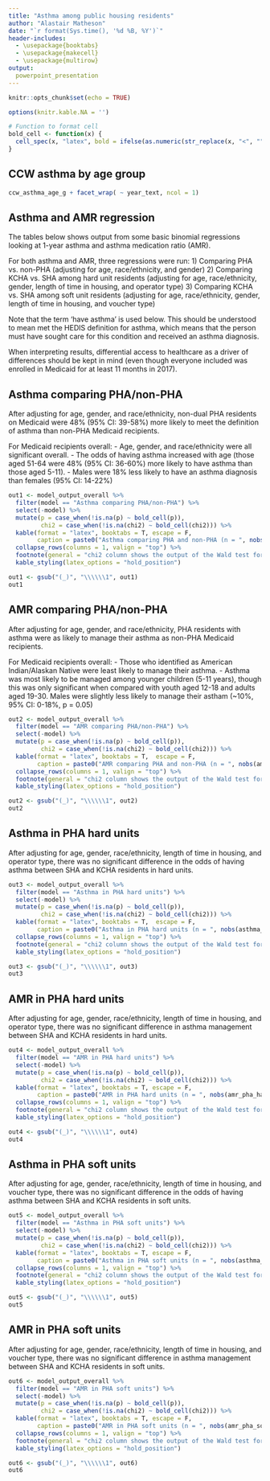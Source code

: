 ```yaml
---
title: "Asthma among public housing residents"
author: "Alastair Matheson"
date: "`r format(Sys.time(), '%d %B, %Y')`"
header-includes:
  - \usepackage{booktabs}
  - \usepackage{makecell}
  - \usepackage{multirow}
output: 
  powerpoint_presentation
---
```


```r
knitr::opts_chunk$set(echo = TRUE)

options(knitr.kable.NA = '')

# Function to format cell
bold_cell <- function(x) {
  cell_spec(x, "latex", bold = ifelse(as.numeric(str_replace(x, "<", "")) < 0.05, T, F))
}

```



## CCW asthma by age group
```r
ccw_asthma_age_g + facet_wrap( ~ year_text, ncol = 1)

```



## Asthma and AMR regression

The tables below shows output from some basic binomial regressions looking at 1-year asthma and asthma medication ratio (AMR).

For both asthma and AMR, three regressions were run:
1) Comparing PHA vs. non-PHA (adjusting for age, race/ethnicity, and gender)
2) Comparing KCHA vs. SHA among hard unit residents (adjusting for age, race/ethnicity, gender, length of time in housing, and operator type)
3) Comparing KCHA vs. SHA among soft unit residents (adjusting for age, race/ethnicity, gender, length of time in housing, and voucher type)

Note that the term 'have asthma' is used below. This should be understood to mean met the HEDIS definition for asthma, which means that 
the person must have sought care for this condition and received an asthma diagnosis.

When interpreting results, differential access to healthcare as a driver of differences should be kept in mind (even though everyone included 
was enrolled in Medicaid for at least 11 months in 2017).



## Asthma comparing PHA/non-PHA
After adjusting for age, gender, and race/ethnicity, non-dual PHA residents on Medicaid were 48% (95% CI: 39-58%) more likely 
to meet the definition of asthma than non-PHA Medicaid recipients.

For Medicaid recipients overall:
- Age, gender, and race/ethnicity were all significant overall.
- The odds of having asthma increased with age (those aged 51-64 were 48% (95% CI: 36-60%) more likely to have asthma than those aged 5-11).
- Males were 18% less likely to have an asthma diagnosis than females (95% CI: 14-22%)

```r
out1 <- model_output_overall %>% 
  filter(model == "Asthma comparing PHA/non-PHA") %>%
  select(-model) %>%
  mutate(p = case_when(!is.na(p) ~ bold_cell(p)),
         chi2 = case_when(!is.na(chi2) ~ bold_cell(chi2))) %>%
  kable(format = "latex", booktabs = T, escape = F,
        caption = paste0("Asthma comparing PHA and non-PHA (n = ", nobs(asthma_overall), ")")) %>%
  collapse_rows(columns = 1, valign = "top") %>%
  footnote(general = "chi2 column shows the output of the Wald test for the entire group") %>%
  kable_styling(latex_options = "hold_position")

out1 <- gsub("(_)", "\\\\\\1", out1)
out1

```

\newpage

## AMR comparing PHA/non-PHA
After adjusting for age, gender, and race/ethnicity, PHA residents with asthma were as likely to manage their asthma as non-PHA Medicaid
recipients.

For Medicaid recipients overall:
- Those who identified as American Indian/Alaskan Native were least likely to manage their asthma.
- Asthma was most likely to be managed among younger children (5-11 years), though this was only significant when compared with youth
aged 12-18 and adults aged 19-30.
Males were slightly less likely to manage their astham (~10%, 95% CI: 0-18%, p = 0.05)


```r
out2 <- model_output_overall %>% 
  filter(model == "AMR comparing PHA/non-PHA") %>%
  select(-model) %>%
  mutate(p = case_when(!is.na(p) ~ bold_cell(p)),
         chi2 = case_when(!is.na(chi2) ~ bold_cell(chi2))) %>%
  kable(format = "latex", booktabs = T,  escape = F,
        caption = paste0("AMR comparing PHA and non-PHA (n = ", nobs(amr_overall), ")")) %>%
  collapse_rows(columns = 1, valign = "top") %>%
  footnote(general = "chi2 column shows the output of the Wald test for the entire group") %>%
  kable_styling(latex_options = "hold_position")

out2 <- gsub("(_)", "\\\\\\1", out2)
out2

```

\newpage

## Asthma in PHA hard units
After adjusting for age, gender, race/ethnicity, length of time in housing, and operator type, there was no significant difference 
in the odds of having asthma between SHA and KCHA residents in hard units.


```r
out3 <- model_output_overall %>% 
  filter(model == "Asthma in PHA hard units") %>%
  select(-model) %>%
  mutate(p = case_when(!is.na(p) ~ bold_cell(p)),
         chi2 = case_when(!is.na(chi2) ~ bold_cell(chi2))) %>%
  kable(format = "latex", booktabs = T,  escape = F,
        caption = paste0("Asthma in PHA hard units (n = ", nobs(asthma_pha_hard), ")")) %>%
  collapse_rows(columns = 1, valign = "top") %>%
  footnote(general = "chi2 column shows the output of the Wald test for the entire group") %>%
  kable_styling(latex_options = "hold_position")

out3 <- gsub("(_)", "\\\\\\1", out3)
out3

```

\newpage

## AMR in PHA hard units
After adjusting for age, gender, race/ethnicity, length of time in housing, and operator type, there was no significant difference 
in asthma management between SHA and KCHA residents in hard units.

```r
out4 <- model_output_overall %>% 
  filter(model == "AMR in PHA hard units") %>%
  select(-model) %>%
  mutate(p = case_when(!is.na(p) ~ bold_cell(p)),
         chi2 = case_when(!is.na(chi2) ~ bold_cell(chi2))) %>%
  kable(format = "latex", booktabs = T, escape = F,
        caption = paste0("AMR in PHA hard units (n = ", nobs(amr_pha_hard), ")")) %>%
  collapse_rows(columns = 1, valign = "top") %>%
  footnote(general = "chi2 column shows the output of the Wald test for the entire group") %>%
  kable_styling(latex_options = "hold_position")

out4 <- gsub("(_)", "\\\\\\1", out4)
out4
```


\newpage

## Asthma in PHA soft units
After adjusting for age, gender, race/ethnicity, length of time in housing, and voucher type, there was no significant difference 
in the odds of having asthma between SHA and KCHA residents in soft units.

```r
out5 <- model_output_overall %>% 
  filter(model == "Asthma in PHA soft units") %>%
  select(-model) %>%
  mutate(p = case_when(!is.na(p) ~ bold_cell(p)),
         chi2 = case_when(!is.na(chi2) ~ bold_cell(chi2))) %>%
  kable(format = "latex", booktabs = T, escape = F,
        caption = paste0("Asthma in PHA soft units (n = ", nobs(asthma_pha_soft), ")")) %>%
  collapse_rows(columns = 1, valign = "top") %>%
  footnote(general = "chi2 column shows the output of the Wald test for the entire group") %>%
  kable_styling(latex_options = "hold_position")

out5 <- gsub("(_)", "\\\\\\1", out5)
out5
```

\newpage

## AMR in PHA soft units
After adjusting for age, gender, race/ethnicity, length of time in housing, and voucher type, there was no significant difference 
in asthma management between SHA and KCHA residents in soft units.


```r
out6 <- model_output_overall %>% 
  filter(model == "AMR in PHA soft units") %>%
  select(-model) %>%
  mutate(p = case_when(!is.na(p) ~ bold_cell(p)),
         chi2 = case_when(!is.na(chi2) ~ bold_cell(chi2))) %>%
  kable(format = "latex", booktabs = T, escape = F,
        caption = paste0("AMR in PHA soft units (n = ", nobs(amr_pha_soft), ")")) %>%
  collapse_rows(columns = 1, valign = "top") %>%
  footnote(general = "chi2 column shows the output of the Wald test for the entire group") %>%
  kable_styling(latex_options = "hold_position")

out6 <- gsub("(_)", "\\\\\\1", out6)
out6
```
